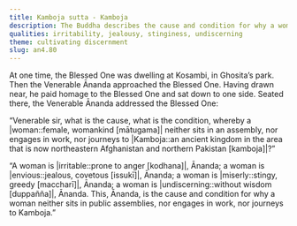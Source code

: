 ```yaml
---
title: Kamboja sutta - Kamboja
description: The Buddha describes the cause and condition for why a woman neither sits in public assemblies, nor pursues occupations, nor journeys to Kamboja.
qualities: irritability, jealousy, stinginess, undiscerning
theme: cultivating discernment
slug: an4.80
---
```


At one time, the Blessed One was dwelling at Kosambi, in Ghosita’s park. Then the Venerable Ānanda approached the Blessed One. Having drawn near, he paid homage to the Blessed One and sat down to one side. Seated there, the Venerable Ānanda addressed the Blessed One:

“Venerable sir, what is the cause, what is the condition, whereby a |woman::female, womankind [mātugama]| neither sits in an assembly, nor engages in work, nor journeys to |Kamboja::an ancient kingdom in the area that is now northeastern Afghanistan and northern Pakistan [kamboja]|?”

“A woman is |irritable::prone to anger [kodhana]|, Ānanda; a woman is |envious::jealous, covetous [issukī]|, Ānanda; a woman is |miserly::stingy, greedy [maccharī]|, Ānanda; a woman is |undiscerning::without wisdom [duppañña]|, Ānanda. This, Ānanda, is the cause and condition for why a woman neither sits in public assemblies, nor engages in work, nor journeys to Kamboja.”